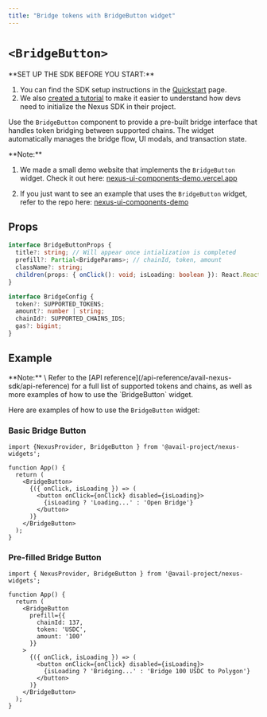 ```yaml
---
title: "Bridge tokens with BridgeButton widget"
---
```



# `<BridgeButton>`

<Callout type="info">
**SET UP THE SDK BEFORE YOU START:**

1. You can find the SDK setup instructions in the [Quickstart](/nexus/nexus-quickstart) page.
2. We also [created a tutorial](/nexus/nexus-examples/nexus-initialization-basic) to make it easier to understand how devs need to initialize the Nexus SDK in their project.
</Callout>

Use the `BridgeButton` component to provide a pre-built bridge interface that handles token bridging between supported chains. 
The widget automatically manages the bridge flow, UI modals, and transaction state.

<Callout type="info">
**Note:**<br/>

1. We made a small demo website that implements the `BridgeButton` widget.
Check it out here: [nexus-ui-components-demo.vercel.app](https://nexus-ui-components-demo.vercel.app/)

2. If you just want to see an example that uses the `BridgeButton` widget,
refer to the repo here: [nexus-ui-components-demo](https://github.com/availproject/nexus-ui-components-demo/blob/main/src/components/nexus.tsx#L20)
</Callout>

## Props

```typescript showLineNumbers filename="Typescript"
interface BridgeButtonProps {
  title?: string; // Will appear once intialization is completed
  prefill?: Partial<BridgeParams>; // chainId, token, amount
  className?: string;
  children(props: { onClick(): void; isLoading: boolean }): React.ReactNode;
}

interface BridgeConfig {
  token?: SUPPORTED_TOKENS;
  amount?: number | string;
  chainId?: SUPPORTED_CHAINS_IDS;
  gas?: bigint;
}
```

## Example

<Callout type="info">
**Note:** \
Refer to the [API reference](/api-reference/avail-nexus-sdk/api-reference) for a full list of supported tokens and chains,
as well as more examples of how to use the `BridgeButton` widget.
</Callout>

Here are examples of how to use the `BridgeButton` widget:

### Basic Bridge Button

```tsx showLineNumbers filename="App.tsx"
import {NexusProvider, BridgeButton } from '@avail-project/nexus-widgets';

function App() {
  return (
    <BridgeButton>
      {({ onClick, isLoading }) => (
        <button onClick={onClick} disabled={isLoading}>
          {isLoading ? 'Loading...' : 'Open Bridge'}
        </button>
      )}
    </BridgeButton>
  );
}
```

### Pre-filled Bridge Button

```tsx showLineNumbers filename="App.tsx"
import { NexusProvider, BridgeButton } from '@avail-project/nexus-widgets';

function App() {
  return (
    <BridgeButton 
      prefill={{ 
        chainId: 137,
        token: 'USDC', 
        amount: '100'
      }}
    >
      {({ onClick, isLoading }) => (
        <button onClick={onClick} disabled={isLoading}>
          {isLoading ? 'Bridging...' : 'Bridge 100 USDC to Polygon'}
        </button>
      )}
    </BridgeButton>
  );
}
```